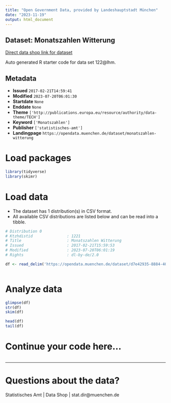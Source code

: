 ```yaml
---
title: "Open Government Data, provided by Landeshauptstadt München"
date: "2023-11-19"
output: html_document
---
```


## Dataset: Monatszahlen Witterung

[Direct data shop link for dataset](https://opendata.muenchen.de/dataset/monatszahlen-witterung)

Auto generated R starter code for data set 122@lhm.

## Metadata

- **Issued** `2017-02-21T14:59:41`
- **Modified** `2023-07-20T06:01:30`
- **Startdate** `None`
- **Enddate** `None`
- **Theme** `['http://publications.europa.eu/resource/authority/data-theme/TECH']`
- **Keyword** `['Monatszahlen']`
- **Publisher** `['statistisches-amt']`
- **Landingpage** `https://opendata.muenchen.de/dataset/monatszahlen-witterung`


# Load packages

```r

library(tidyverse)
library(skimr)

```

# Load data

-   The dataset has 1 distribution(s) in CSV format.
-   All available CSV distributions are listed below and can be read into a tibble.

```r

# Distribution 0
# Ktzhdistid               : 1221
# Title                    : Monatszahlen Witterung
# Issued                   : 2017-02-21T15:59:53
# Modified                 : 2023-07-20T06:01:19
# Rights                   : dl-by-de/2.0

df <- read_delim('https://opendata.muenchen.de/dataset/d7e42935-8884-40d3-9284-096d9cafecdd/resource/64c8c183-7fd0-4b29-9958-4169d22ee883/download/monatszahlen2307_witterung_10_07_23_nosum.csv')



```

# Analyze data

```r

glimpse(df)
str(df)
skim(df)

head(df)
tail(df)

```

# Continue your code here...

```r

```

------------------------------------------------------------------------

# Questions about the data?

Statistisches Amt | Data Shop | stat.dir@muenchen.de
